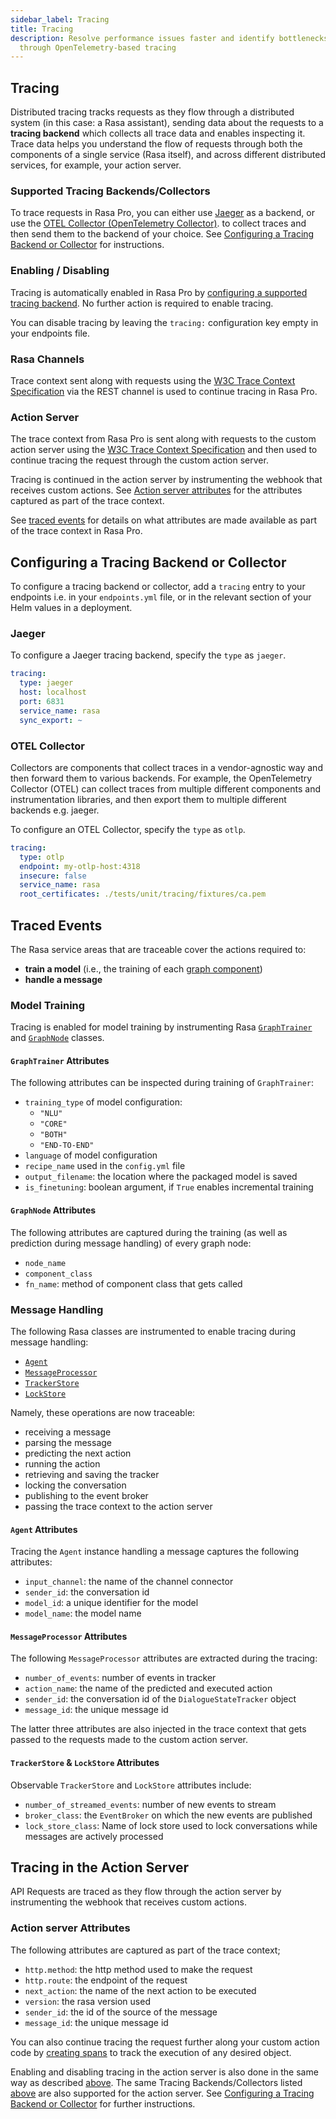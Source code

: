 ```yaml
---
sidebar_label: Tracing
title: Tracing
description: Resolve performance issues faster and identify bottlenecks
  through OpenTelemetry-based tracing
---
```




<RasaProLabel />

<RasaProBanner />

## Tracing

Distributed tracing tracks requests as they flow through a distributed
system (in this case: a Rasa assistant), sending data about the requests
to a **tracing backend** which collects all trace data and enables
inspecting it. Trace data helps you understand the flow of requests
through both the components of a single service (Rasa itself), and across
different distributed services, for example, your action server.

### Supported Tracing Backends/Collectors

To trace requests in Rasa Pro, you can either use
[Jaeger](https://www.jaegertracing.io/) as a backend, or use
the [OTEL Collector (OpenTelemetry Collector)](https://opentelemetry.io/docs/collector/).
to collect traces and then send them to the backend of your choice.
See [Configuring a Tracing Backend or Collector](#configuring-a-tracing-backend-or-collector)
for instructions.

### Enabling / Disabling

Tracing is automatically enabled in Rasa Pro by
[configuring a supported tracing backend](#configuring-a-tracing-backend-or-collector).
No further action is required to enable tracing.

You can disable tracing by leaving the `tracing:` configuration key empty
in your endpoints file.

### Rasa Channels

Trace context sent along with requests using the [W3C Trace Context Specification](https://www.w3.org/TR/trace-context/)
via the REST channel is used to continue tracing in Rasa Pro.

### Action Server

The trace context from Rasa Pro is sent along with requests to the custom action server
using the [W3C Trace Context Specification](https://www.w3.org/TR/trace-context/) and 
then used to continue tracing the request through the custom action server.

Tracing is continued in the action server by instrumenting the webhook that receives custom actions.
See [Action server attributes](#action-server-attributes) for the attributes captured as part of the trace context.

See [traced events](#traced-events) for
details on what attributes are made available as part of the trace context in Rasa Pro.

## Configuring a Tracing Backend or Collector

To configure a tracing backend or collector, add a `tracing` entry to your endpoints
i.e. in your `endpoints.yml` file, or in the relevant section of your Helm values in a deployment.

### Jaeger

To configure a Jaeger tracing backend, specify the `type` as `jaeger`.

```yaml
tracing:
  type: jaeger
  host: localhost
  port: 6831
  service_name: rasa
  sync_export: ~
```

### OTEL Collector

Collectors are components that collect traces in a vendor-agnostic way and then forward them to various backends.
For example, the OpenTelemetry Collector (OTEL) can collect traces from multiple different components and instrumentation libraries, and then export them to multiple different backends e.g. jaeger.

To configure an OTEL Collector, specify the `type` as `otlp`.

```yaml
tracing:
  type: otlp
  endpoint: my-otlp-host:4318
  insecure: false
  service_name: rasa
  root_certificates: ./tests/unit/tracing/fixtures/ca.pem
```

## Traced Events

The Rasa service areas that are traceable cover the actions required to:

- **train a model** (i.e., the training of each [graph component](https://rasa.com/docs/rasa/custom-graph-components#graph-components))
- **handle a message**

### Model Training

Tracing is enabled for model training by instrumenting Rasa [`GraphTrainer`](https://rasa.com/docs/rasa/reference/rasa/engine/training/graph_trainer/#graphtrainer-objects) and [`GraphNode`](https://rasa.com/docs/rasa/reference/rasa/engine/graph/#graphnode-objects) classes.

#### `GraphTrainer` Attributes

The following attributes can be inspected during training of `GraphTrainer`:

- `training_type` of model configuration:
  - `"NLU"`
  - `"CORE"`
  - `"BOTH"`
  - `"END-TO-END"`
- `language` of model configuration
- `recipe_name` used in the `config.yml` file
- `output_filename`: the location where the packaged model is saved
- `is_finetuning`: boolean argument, if `True` enables incremental training

#### `GraphNode` Attributes

The following attributes are captured during the training (as well as prediction during message handling) of every graph node:

- `node_name`
- `component_class`
- `fn_name`: method of component class that gets called

### Message Handling

The following Rasa classes are instrumented to enable tracing during message handling:

- [`Agent`](https://rasa.com/docs/rasa/reference/rasa/core/agent/#agent-objects)
- [`MessageProcessor`](https://rasa.com/docs/rasa/reference/rasa/core/processor/#messageprocessor-objects)
- [`TrackerStore`](https://rasa.com/docs/rasa/tracker-stores)
- [`LockStore`](https://rasa.com/docs/rasa/lock-stores)

Namely, these operations are now traceable:

- receiving a message
- parsing the message
- predicting the next action
- running the action
- retrieving and saving the tracker
- locking the conversation
- publishing to the event broker
- passing the trace context to the action server

#### `Agent` Attributes

Tracing the `Agent` instance handling a message captures the following attributes:

- `input_channel`: the name of the channel connector
- `sender_id`: the conversation id
- `model_id`: a unique identifier for the model
- `model_name`: the model name

#### `MessageProcessor` Attributes

The following `MessageProcessor` attributes are extracted during the tracing:

- `number_of_events`: number of events in tracker
- `action_name`: the name of the predicted and executed action
- `sender_id`: the conversation id of the `DialogueStateTracker` object
- `message_id`: the unique message id

The latter three attributes are also injected in the trace context that gets passed to the requests made to the custom action server.

#### `TrackerStore` & `LockStore` Attributes

Observable `TrackerStore` and `LockStore` attributes include:

- `number_of_streamed_events`: number of new events to stream
- `broker_class`: the `EventBroker` on which the new events are published
- `lock_store_class`: Name of lock store used to lock conversations while messages are actively processed

## Tracing in the Action Server

API Requests are traced as they flow through the action server by
instrumenting the webhook that receives custom actions.

### Action server Attributes
The following attributes are captured as part of the trace context;
- `http.method`: the http method used to make the request
- `http.route`: the endpoint of the request
- `next_action`: the name of the next action to be executed
- `version`: the rasa version used
- `sender_id`:  the id of the source of the message
- `message_id`: the unique message id

You can also continue tracing the request further along
your custom action code by [creating spans](https://opentelemetry.io/docs/instrumentation/python/manual/#creating-spans)
to track the execution of any desired object.

Enabling and disabling tracing in the action server is also done in the same way as described [above](#enabling--disabling).
The same Tracing Backends/Collectors listed [above](#supported-tracing-backendscollectors) are also supported for the action server.
See [Configuring a Tracing Backend or Collector](#configuring-a-tracing-backend-or-collector)
for further instructions.
